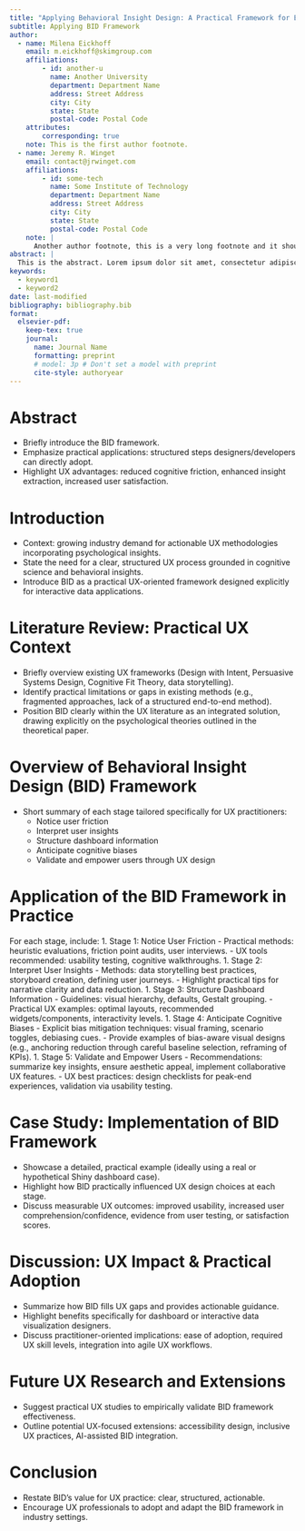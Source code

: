 ```yaml
---
title: "Applying Behavioral Insight Design: A Practical Framework for Enhancing User Experience in Interactive Data Applications"
subtitle: Applying BID Framework
author:
  - name: Milena Eickhoff
    email: m.eickhoff@skimgroup.com
    affiliations:
        - id: another-u
          name: Another University
          department: Department Name
          address: Street Address
          city: City
          state: State
          postal-code: Postal Code
    attributes:
        corresponding: true
    note: This is the first author footnote.
  - name: Jeremy R. Winget
    email: contact@jrwinget.com
    affiliations: 
        - id: some-tech
          name: Some Institute of Technology
          department: Department Name
          address: Street Address
          city: City
          state: State
          postal-code: Postal Code
    note: |
      Another author footnote, this is a very long footnote and it should be a really long footnote. But this footnote is not yet sufficiently long enough to make two lines of footnote text.
abstract: |
  This is the abstract. Lorem ipsum dolor sit amet, consectetur adipiscing elit. Vestibulum augue turpis, dictum non malesuada a, volutpat eget velit. Nam placerat turpis purus, eu tristique ex tincidunt et. Mauris sed augue eget turpis ultrices tincidunt. Sed et mi in leo porta egestas. Aliquam non laoreet velit. Nunc quis ex vitae eros aliquet auctor nec ac libero. Duis laoreet sapien eu mi luctus, in bibendum leo molestie. Sed hendrerit diam diam, ac dapibus nisl volutpat vitae. Aliquam bibendum varius libero, eu efficitur justo rutrum at. Sed at tempus elit.
keywords: 
  - keyword1
  - keyword2
date: last-modified
bibliography: bibliography.bib
format:
  elsevier-pdf:
    keep-tex: true
    journal:
      name: Journal Name
      formatting: preprint
      # model: 3p # Don't set a model with preprint
      cite-style: authoryear
---
```


# Abstract 
- Briefly introduce the BID framework. 
- Emphasize practical applications: structured steps designers/developers can directly adopt. 
- Highlight UX advantages: reduced cognitive friction, enhanced insight extraction, increased user satisfaction. 

# Introduction 
- Context: growing industry demand for actionable UX methodologies incorporating psychological insights. 
- State the need for a clear, structured UX process grounded in cognitive science and behavioral insights. 
- Introduce BID as a practical UX-oriented framework designed explicitly for interactive data applications. 

# Literature Review: Practical UX Context 
- Briefly overview existing UX frameworks (Design with Intent, Persuasive Systems Design, Cognitive Fit Theory, data storytelling). 
- Identify practical limitations or gaps in existing methods (e.g., fragmented approaches, lack of a structured end-to-end method). 
- Position BID clearly within the UX literature as an integrated solution, drawing explicitly on the psychological theories outlined in the theoretical paper. 

# Overview of Behavioral Insight Design (BID) Framework
- Short summary of each stage tailored specifically for UX practitioners: 
    - Notice user friction 
    - Interpret user insights 
    - Structure dashboard information 
    - Anticipate cognitive biases 
    - Validate and empower users through UX design 

# Application of the BID Framework in Practice 
For each stage, include: 
1. Stage 1: Notice User Friction 
    - Practical methods: heuristic evaluations, friction point audits, user interviews. 
    - UX tools recommended: usability testing, cognitive walkthroughs. 
1. Stage 2: Interpret User Insights 
    - Methods: data storytelling best practices, storyboard creation, defining user journeys. 
    - Highlight practical tips for narrative clarity and data reduction. 
1. Stage 3: Structure Dashboard Information 
    - Guidelines: visual hierarchy, defaults, Gestalt grouping. 
    - Practical UX examples: optimal layouts, recommended widgets/components, interactivity levels. 
1. Stage 4: Anticipate Cognitive Biases 
    - Explicit bias mitigation techniques: visual framing, scenario toggles, debiasing cues. 
    - Provide examples of bias-aware visual designs (e.g., anchoring reduction through careful baseline selection, reframing of KPIs). 
1. Stage 5: Validate and Empower Users 
    - Recommendations: summarize key insights, ensure aesthetic appeal, implement collaborative UX features. 
    - UX best practices: design checklists for peak-end experiences, validation via usability testing. 

# Case Study: Implementation of BID Framework 
- Showcase a detailed, practical example (ideally using a real or hypothetical Shiny dashboard case). 
- Highlight how BID practically influenced UX design choices at each stage. 
- Discuss measurable UX outcomes: improved usability, increased user comprehension/confidence, evidence from user testing, or satisfaction scores. 

# Discussion: UX Impact & Practical Adoption 
- Summarize how BID fills UX gaps and provides actionable guidance. 
- Highlight benefits specifically for dashboard or interactive data visualization designers. 
- Discuss practitioner-oriented implications: ease of adoption, required UX skill levels, integration into agile UX workflows.

# Future UX Research and Extensions
- Suggest practical UX studies to empirically validate BID framework effectiveness. 
- Outline potential UX-focused extensions: accessibility design, inclusive UX practices, AI-assisted BID integration. 

# Conclusion
- Restate BID’s value for UX practice: clear, structured, actionable. 
- Encourage UX professionals to adopt and adapt the BID framework in industry settings. 
